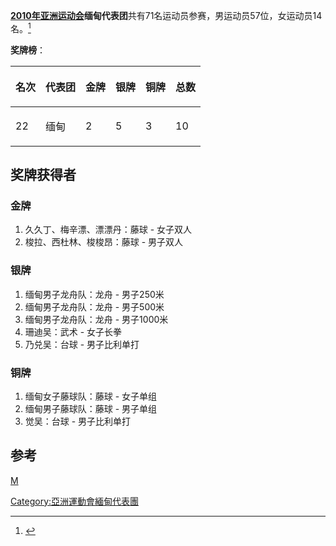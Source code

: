 {{Infobox Country Asian Games
|NOC=MYA
|year=2010
|competitors= 80
|sports=10
|flagbearer=
|gold=2
|silver=5
|bronze=3
|total=10
|rank=22
}}

'''[[2010年亚洲运动会|2010年亚洲运动会]]缅甸代表团'''共有71名运动员参赛，男运动员57位，女运动员14名。<ref>{{Cite web |url=http://www.gz2010.cn/info/CHN_CHN/ZZ/ZZE130B_@@@@@@@@@@@@@@@@@CHN_NOC=MYA.html |title=第16届亚洲运动会官方网站-缅甸参赛项目 |accessdate=2010-11-20 |archive-date=2010-11-14 |archive-url=https://web.archive.org/web/20101114003036/http://www.gz2010.cn/info/CHN_CHN/ZZ/ZZE130B_@@@@@@@@@@@@@@@@@CHN_NOC=MYA.html |dead-url=no }}</ref>

'''奖牌榜'''：
{| class="wikitable"
|-
! 名次 !! 代表团 !! 金牌 !! 银牌 !! 铜牌 !! 总数
|-
| 22 || 缅甸 || 2 || 5 || 3 || 10
|}

==奖牌获得者==
===金牌===
#久久丁、梅辛漂、漂漂丹：藤球 - 女子双人
#梭拉、西杜林、梭梭昂：藤球 - 男子双人

===银牌===
#缅甸男子龙舟队：龙舟 - 男子250米
#缅甸男子龙舟队：龙舟 - 男子500米
#缅甸男子龙舟队：龙舟 - 男子1000米
#珊迪吴：武术 - 女子长拳
#乃兑吴：台球 - 男子比利单打

===铜牌===
#缅甸女子藤球队：藤球 - 女子单组
#缅甸男子藤球队：藤球 - 男子单组
#觉吴：台球 - 男子比利单打
==参考==
<references />

{{2010年亚洲运动会代表团}}
[[分类:2010年亚洲运动会代表团|M]]
[[Category:亞洲運動會緬甸代表團|Category:亞洲運動會緬甸代表團]]